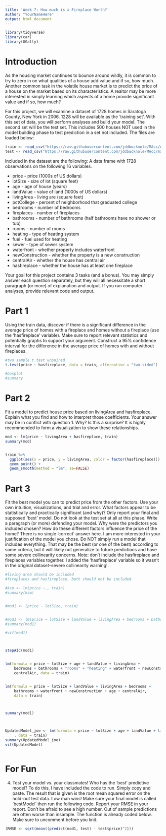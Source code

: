 ```yaml
---
title: 'Week 7: How much is a Fireplace Worth?'
author: "YourNameHere"
output: html_document
---
```


```r
library(tidyverse)
library(car)
library(GGally)
```

# Introduction

As the housing market continues to bounce around wildly, it is common to try to zero in on what qualities of a house add value and if so, how much.  Another common task in the volatile house market is to predict the price of a house on the market based on its characteristics.  A realtor may be more interested in simply learning which aspects of a home provide significant value and if so, how much?
	
For this project, we will examine a dataset of 1728 homes in Saratoga County, New York in 2006.  1228 will be available as the 'training set'.  With this set of data, you will perform analyses and build your model.  The second set will be the test set.  This includes 500 houses NOT used in the model building phase to test prediction in a set not included.  The files are loaded below:

```r
train <- read_csv("https://raw.githubusercontent.com/jddbucknole/MAcc/master/HouseSaratogaTrain.csv")
test <- read_csv("https://raw.githubusercontent.com/jddbucknole/MAcc/master/HouseSaratogaTest.csv")
```

Included in the dataset are the following:
A data frame with 1728 observations on the following 16 variables.

*	price - price (1000s of US dollars)
*	lotSize - size of lot (square feet)
*	age - age of house (years)
*	landValue - value of land (1000s of US dollars)
*	livingArea - living are (square feet)
*	pctCollege - percent of neighborhood that graduated college
*	bedrooms - number of bedrooms
*	fireplaces - number of fireplaces
*	bathrooms - number of bathrooms (half bathrooms have no shower or tub)
*	rooms - number of rooms
*	heating - type of heating system
*	fuel - fuel used for heating
*	sewer - type of sewer system
*	waterfront - whether property includes waterfront
*	newConstruction - whether the property is a new construction
*	centralAir - whether the house has central air
*	hasfireplace - whether the house has at least one fireplace

Your goal for this project contains 3 tasks (and a bonus).  You may simply answer each question separately, but they will all necessitate a short paragraph (or more) of explanation and output.  If you run computer analyses, provide relevant code and output.

# Part 1

Using the train data, discover if there is a significant difference in the average price of homes with a fireplace and homes without a fireplace (use the 'hasfireplace' variable).  Make sure to report relevant statistics and potentially graphs to support your argument. Construct a 95% confidence interval for the difference in the average price of homes with and without fireplaces.

```r
#two sample t.test unpaired
t.test(price ~ hasfireplace, data = train, alternative = "two.sided")

#boxplot
#summary
```

# Part 2

Fit a model to predict house price based on livingArea and hasfireplace.  Explain what you find and how to interpret those coefficients.   Your answer may be in conflict with question 1.  Why? Is this a surprise? It is highly recommended to form a visualization to show these relationships.

```r

mod <- lm(price ~ livingArea + hasfireplace, train)
summary(mod)


train %>%
  ggplot(aes(x = price, y = livingArea, color = factor(hasfireplace))) +
  geom_point() +
  geom_smooth(method = "lm", se=FALSE)


```

# Part 3

Fit the best model you can to predict price from the other factors.  Use your own intuition, visualizations, and trial and error.  What factors appear to be statistically and practically significant (and why)? Only report your final and supposed 'best' model.  Do not look at the test set at all at this phase.  Write a paragraph (or more) defending your model.  Why were the predictors you included chosen?  How do these different factors influence the price of the home?  There is no single 'correct' answer here.  I am more interested in your justification of the model you chose.  Do NOT simply run a model that includes everything.  That may be the best (or one of the best) according to some criteria, but it will likely not generalize to future predictions and have some severe collinearity concerns.  Note: don't include the hasfireplace and fireplaces variables together. I added the 'hasfireplace' variable so it wasn't in the original dataset--severe collinearity warning!.

```r
#living area should be included
#fireplaces and hasfireplace, both should not be included

#ksm <- lm(price ~., train)
#summary(ksm)


#mod1 <- (price ~ lotSize, train)


#mod1 <- lm(price ~ lotSize + landValue + livingArea + bedrooms + bathrooms + waterfront + newConstruction + age + centralAir, data = train)
#summary(mod1)

#vif(mod1)



stepAIC(mod1)


lm(formula = price ~ lotSize + age + landValue + livingArea + 
    bedrooms + bathrooms + "rooms" + "heating" + waterfront + newConstruction + 
    centralAir, data = train)


lm(formula = price ~ lotSize + landValue + livingArea + bedrooms + 
    bathrooms + waterfront + newConstruction + age + centralAir, 
    data = train)



summary(mod1)



UpdatedModel_joe <- lm(formula = price ~ lotSize + age + landValue + livingArea + heating + waterfront + newConstruction
    , data = train)
summary(UpdatedModel_joe)
vif(UpdatedModel)



```

# For Fun

4)	Test your model vs. your classmates!  Who has the 'best' predictive model? To do this, I have included the code to run.  Simply copy and paste.  The result that is given is the root mean squared error on the hold-out test data.  Low man wins!  Make sure your final model is called 'bestModel' then run the following code.  Report your RMSE in your report.  Don't be afraid to see a high number.  Out of sample predictions are often worse than insample. The function is already coded below. Make sure to uncomment before you knit.

```r
(RMSE <- sqrt(mean((predict(mod1, test) - test$price)^2)))
```